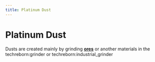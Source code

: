 ```yaml
---
title: Platinum Dust
---
```


<ItemImage file="platinum_dust" alt="Platinum Dust" size="200" />

# Platinum Dust

Dusts are created mainly by grinding **[ores](/world_generation/ore)** or another materials in the <mcitem>techreborn:grinder</mcitem> 
or <mcitem>techreborn:industrial_grinder</mcitem>
